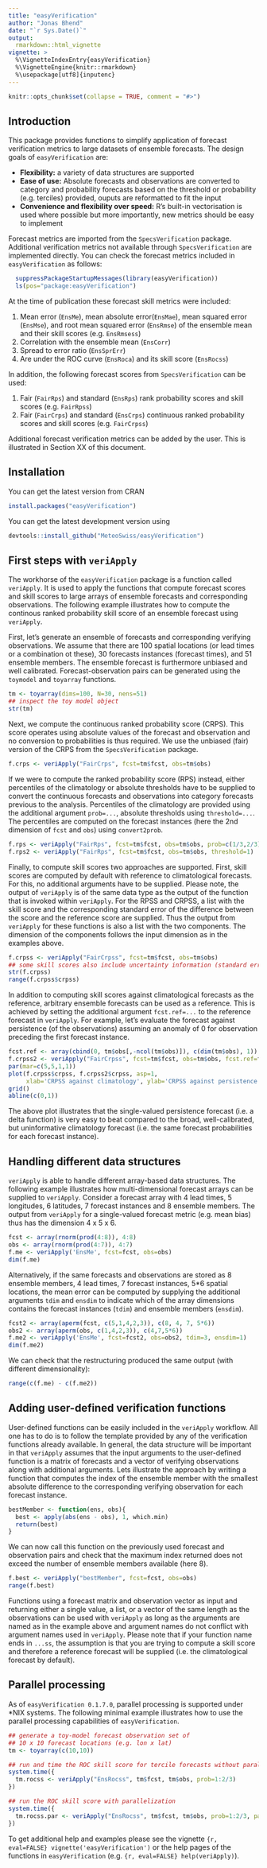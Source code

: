 ```yaml
---
title: "easyVerification"
author: "Jonas Bhend"
date: "`r Sys.Date()`"
output:
  rmarkdown::html_vignette
vignette: >
  %\VignetteIndexEntry{easyVerification}
  %\VignetteEngine{knitr::rmarkdown}
  %\usepackage[utf8]{inputenc}
---
```


```r
knitr::opts_chunk$set(collapse = TRUE, comment = "#>")
```

## Introduction
This package provides functions to simplify application of forecast verification metrics to large datasets of ensemble forecasts. The design goals of `easyVerification` are:

* __Flexibility:__ a variety of data structures are supported
* __Ease of use:__ Absolute forecasts and observations are converted to category and probability forecasts based on the threshold or probability (e.g. terciles) provided, ouputs are reformatted to fit the input
* __Convenience and flexibility over speed:__ R's built-in vectorisation is used where possible but more importantly, new metrics should be easy to implement

Forecast metrics are imported from the `SpecsVerification` package. Additional verification metrics not available through `SpecsVerification` are implemented directly. You can check the forecast metrics included in `easyVerification` as follows:

```r
  suppressPackageStartupMessages(library(easyVerification))
  ls(pos="package:easyVerification")
```

At the time of publication these forecast skill metrics were included:

1. Mean error (`EnsMe`), mean absolute error(`EnsMae`), mean squared error (`EnsMse`), and root mean squared error (`EnsRmse`) of the ensemble mean and their skill scores (e.g. `EnsRmsess`)
2. Correlation with the ensemble mean (`EnsCorr`)
3. Spread to error ratio (`EnsSprErr`)
4. Are under the ROC curve (`EnsRoca`) and its skill score (`EnsRocss`)

In addition, the following forecast scores from `SpecsVerification` can be used:

1. Fair (`FairRps`) and standard (`EnsRps`) rank probability scores and skill scores (e.g. `FairRpss`)
2. Fair (`FairCrps`) and standard (`EnsCrps`) continuous ranked probability scores and skill scores (e.g. `FairCrpss`)

Additional forecast verification metrics can be added by the user. This is illustrated in Section XX of this document.

## Installation 
You can get the latest version from CRAN
```r
install.packages("easyVerification")
```

You can get the latest development version using
```r
devtools::install_github("MeteoSwiss/easyVerification")
```

## First steps with `veriApply`

The workhorse of the `easyVerification` package is a function called `veriApply`. It is used to apply the functions that compute forecast scores and skill scores to large arrays of ensemble forecasts and corresponding observations. The following example illustrates how to compute the continous ranked probability skill score of an ensemble forecast using `veriApply`. 

First, let's generate an ensemble of forecasts and corresponding verifying observations. We assume that there are 100 spatial locations (or lead times or a combination ot these), 30 forecasts instances (forecast times), and 51 ensemble members. The ensemble forecast is furthermore unbiased and well calibrated. Forecast-observation pairs can be generated using the `toymodel` and `toyarray` functions.

```r
tm <- toyarray(dims=100, N=30, nens=51)
## inspect the toy model object
str(tm)
```

Next, we compute the continuous ranked probability score (CRPS). This score operates using absolute values of the forecast and observation and no conversion to probabilities is thus required. We use the unbiased (fair) version of the CRPS from the `SpecsVerification` package.

```r
f.crps <- veriApply("FairCrps", fcst=tm$fcst, obs=tm$obs)
```

If we were to compute the ranked probability score (RPS) instead, either percentiles of the climatology or absolute thresholds have to be supplied to convert the continuous forecasts and observations into category forecasts previous to the analysis. Percentiles of the climatology are provided using the additional argument `prob=...`, absolute thresholds using `threshold=...`. The percentiles are computed on the forecast instances (here the 2nd dimension of `fcst` and `obs`) using `convert2prob`.

```r
f.rps <- veriApply("FairRps", fcst=tm$fcst, obs=tm$obs, prob=c(1/3,2/3))
f.rps2 <- veriApply("FairRps", fcst=tm$fcst, obs=tm$obs, threshold=1)
```

Finally, to compute skill scores two approaches are supported. First, skill scores are computed by default with reference to climatological forecasts. For this, no additional arguments have to be supplied. Please note, the output of `veriApply` is of the same data type as the output of the function that is invoked within `veriApply`. For the RPSS and CRPSS, a list with the skill score and the corresponding standard error of the difference between the score and the reference score are supplied. Thus the output from `veriApply` for these functions is also a list with the two components. The dimension of the components follows the input dimension as in the examples above.

```r
f.crpss <- veriApply("FairCrpss", fcst=tm$fcst, obs=tm$obs)
## some skill scores also include uncertainty information (standard errors)
str(f.crpss)
range(f.crpss$crpss)
```

In addition to computing skill scores against climatological forecasts as the reference, arbitrary ensemble forecasts can be used as a reference. This is achieved by setting the additional argument `fcst.ref=...` to the reference forecast in `veriApply`. For example, let's evaluate the forecast against persistence (of the observations) assuming an anomaly of 0 for observation preceding the first forecast instance.

```r
fcst.ref <- array(cbind(0, tm$obs[,-ncol(tm$obs)]), c(dim(tm$obs), 1))
f.crpss2 <- veriApply("FairCrpss", fcst=tm$fcst, obs=tm$obs, fcst.ref=fcst.ref)
par(mar=c(5,5,1,1))
plot(f.crpss$crpss, f.crpss2$crpss, asp=1,
     xlab='CRPSS against climatology', ylab='CRPSS against persistence')
grid()
abline(c(0,1))

```

The above plot illustrates that the single-valued persistence forecast (i.e. a delta function) is very easy to beat compared to the broad, well-calibrated, but uninformative climatology forecast (i.e. the same forecast probabilities for each forecast instance).

## Handling different data structures

`veriApply` is able to handle different array-based data structures. The following example illustrates how multi-dimensional forecast arrays can be supplied to `veriApply`. Consider a forecast array with 4 lead times, 5 longitudes, 6 latitudes, 7 forecast instances and 8 ensemble members. The output from `veriApply` for a single-valued forecast metric (e.g. mean bias) thus has the dimension 4 x 5 x 6.

```r
fcst <- array(rnorm(prod(4:8)), 4:8)
obs <- array(rnorm(prod(4:7)), 4:7)
f.me <- veriApply('EnsMe', fcst=fcst, obs=obs)
dim(f.me)
```

Alternatively, if the same forecasts and observations are stored as 8 ensemble members, 4 lead times, 7 forecast instances, 5*6 spatial locations, the mean error can be computed by supplying the additional arguments `tdim` and `ensdim` to indicate which of the array dimensions contains the forecast instances (`tdim`) and ensemble members (`ensdim`).

```r
fcst2 <- array(aperm(fcst, c(5,1,4,2,3)), c(8, 4, 7, 5*6))
obs2 <- array(aperm(obs, c(1,4,2,3)), c(4,7,5*6))
f.me2 <- veriApply('EnsMe', fcst=fcst2, obs=obs2, tdim=3, ensdim=1)
dim(f.me2)
```

We can check that the restructuring produced the same output (with different dimensionality):

```r
range(c(f.me) - c(f.me2))
```

## Adding user-defined verification functions

User-defined functions can be easily included in the `veriApply` workflow. All one has to do is to follow the template provided by any of the verification functions already available. In general, the data structure will be important in that `veriApply` assumes that the input arguments to the user-defined function is a matrix of forecasts and a vector of verifying observations along with additional arguments. Lets illustrate the approach by writing a function that computes the index of the ensemble member with the smallest absolute difference to the corresponding verifying observation for each forecast instance.

```r
bestMember <- function(ens, obs){
  best <- apply(abs(ens - obs), 1, which.min)
  return(best)
}
```

We can now call this function on the previously used forecast and observation pairs and check that the maximum index returned does not exceed the number of ensemble members available (here 8).

```r
f.best <- veriApply("bestMember", fcst=fcst, obs=obs)
range(f.best)
```

Functions using a forecast matrix and observation vector as input and returning either a single value, a list, or a vector of the same length as the observations can be used with `veriApply` as long as the arguments are named as in the example above and argument names do not conflict with argument names used in `veriApply`. Please note that if your function name ends in `...ss`, the assumption is that you are trying to compute a skill score and therefore a reference forecast will be supplied (i.e. the climatological forecast by default). 


## Parallel processing

As of `easyVerification 0.1.7.0`, parallel processing is supported under *NIX systems. The following minimal example illustrates how to use the parallel processing capabilities of `easyVerification`.
```r
## generate a toy-model forecast observation set of 
## 10 x 10 forecast locations (e.g. lon x lat)
tm <- toyarray(c(10,10))

## run and time the ROC skill score for tercile forecasts without parallelization
system.time({
  tm.rocss <- veriApply("EnsRocss", tm$fcst, tm$obs, prob=1:2/3)  
})

## run the ROC skill score with parallelization
system.time({
  tm.rocss.par <- veriApply("EnsRocss", tm$fcst, tm$obs, prob=1:2/3, parallel=TRUE)
})
```

To get additional help and examples please see the vignette `{r, eval=FALSE} vignette('easyVerification')` or the help pages of the functions in `easyVerification` (e.g. `{r, eval=FALSE} help(veriApply)`).


